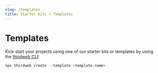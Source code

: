 ```yaml
---
slug: /templates
title: Starter Kits + Templates
---
```



# Templates

Kick start your projects using one of our starter kits or templates by using the [thirdweb CLI](/thirdweb-cli):

<!-- Uses JSX cuz it has better syntax highlighting -->

```jsx
npx thirdweb create --template <template-name>
```

<ExamplesContainer />
